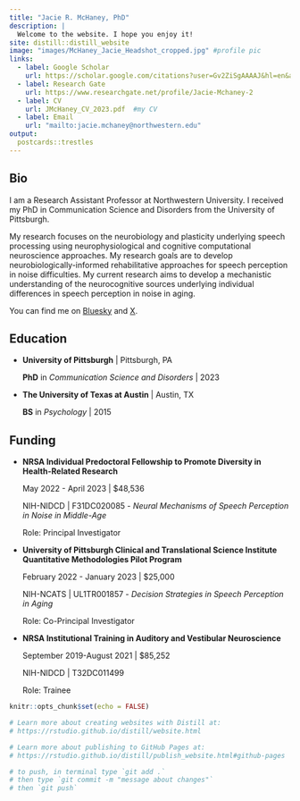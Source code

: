 ```yaml
---
title: "Jacie R. McHaney, PhD"
description: |
  Welcome to the website. I hope you enjoy it!
site: distill::distill_website
image: "images/McHaney_Jacie_Headshot_cropped.jpg" #profile pic
links:
  - label: Google Scholar
    url: https://scholar.google.com/citations?user=Gv2ZiSgAAAAJ&hl=en&authuser=1
  - label: Research Gate
    url: https://www.researchgate.net/profile/Jacie-Mchaney-2
  - label: CV
    url: JMcHaney_CV_2023.pdf  #my CV
  - label: Email
    url: "mailto:jacie.mchaney@northwestern.edu"
output:
  postcards::trestles
---
```


## Bio

I am a Research Assistant Professor at Northwestern University. I received my PhD in Communication Science and Disorders from the University of Pittsburgh.

My research focuses on the neurobiology and plasticity underlying speech processing using neurophysiological and cognitive computational neuroscience approaches. My research goals are to develop neurobiologically-informed rehabilitative approaches for speech perception in noise difficulties. My current research aims to develop a mechanistic understanding of the neurocognitive sources underlying individual differences in speech perception in noise in aging.

You can find me on [Bluesky](https://bsky.app/profile/jaciemchaney.bsky.social) and [X](https://twitter.com/JacieMcHaney).


## Education

- **University of Pittsburgh** | Pittsburgh, PA

  **PhD** in *Communication Science and Disorders* | 2023

- **The University of Texas at Austin** | Austin, TX

  **BS** in *Psychology* |  2015


## Funding

- **NRSA Individual Predoctoral Fellowship to Promote Diversity in Health-Related Research**

  May 2022 - April 2023 | $48,536

  NIH-NIDCD | F31DC020085 - *Neural Mechanisms of Speech Perception in Noise in Middle-Age*

  Role: Principal Investigator

- **University of Pittsburgh Clinical and Translational Science Institute Quantitative Methodologies Pilot Program**

  February 2022 - January 2023 | $25,000

  NIH-NCATS | UL1TR001857 - *Decision Strategies in Speech Perception in Aging* 

  Role: Co-Principal Investigator

- **NRSA Institutional Training in Auditory and Vestibular Neuroscience**

  September 2019-August 2021 | $85,252

  NIH-NIDCD | T32DC011499 

  Role: Trainee


```r
knitr::opts_chunk$set(echo = FALSE)

# Learn more about creating websites with Distill at:
# https://rstudio.github.io/distill/website.html

# Learn more about publishing to GitHub Pages at:
# https://rstudio.github.io/distill/publish_website.html#github-pages

# to push, in terminal type `git add .`
# then type `git commit -m "message about changes"`
# then `git push`

```


